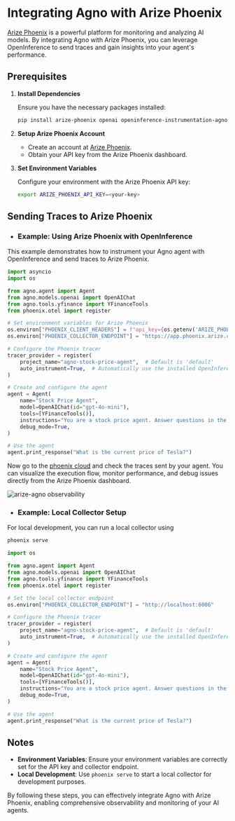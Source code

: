 # Integrating Agno with Arize Phoenix

[Arize Phoenix](https://phoenix.arize.com/) is a powerful platform for monitoring and analyzing AI models. By integrating Agno with Arize Phoenix, you can leverage OpenInference to send traces and gain insights into your agent's performance.

## Prerequisites

1. **Install Dependencies**

   Ensure you have the necessary packages installed:

   ```bash
   pip install arize-phoenix openai openinference-instrumentation-agno opentelemetry-sdk opentelemetry-exporter-otlp
   ```

2. **Setup Arize Phoenix Account**

   - Create an account at [Arize Phoenix](https://phoenix.arize.com/).
   - Obtain your API key from the Arize Phoenix dashboard.

3. **Set Environment Variables**

   Configure your environment with the Arize Phoenix API key:

   ```bash
   export ARIZE_PHOENIX_API_KEY=<your-key>
   ```

## Sending Traces to Arize Phoenix

- ### Example: Using Arize Phoenix with OpenInference

This example demonstrates how to instrument your Agno agent with OpenInference and send traces to Arize Phoenix.

```python
import asyncio
import os

from agno.agent import Agent
from agno.models.openai import OpenAIChat
from agno.tools.yfinance import YFinanceTools
from phoenix.otel import register

# Set environment variables for Arize Phoenix
os.environ["PHOENIX_CLIENT_HEADERS"] = f"api_key={os.getenv('ARIZE_PHOENIX_API_KEY')}"
os.environ["PHOENIX_COLLECTOR_ENDPOINT"] = "https://app.phoenix.arize.com"

# Configure the Phoenix tracer
tracer_provider = register(
    project_name="agno-stock-price-agent",  # Default is 'default'
    auto_instrument=True,  # Automatically use the installed OpenInference instrumentation
)

# Create and configure the agent
agent = Agent(
    name="Stock Price Agent",
    model=OpenAIChat(id="gpt-4o-mini"),
    tools=[YFinanceTools()],
    instructions="You are a stock price agent. Answer questions in the style of a stock analyst.",
    debug_mode=True,
)

# Use the agent
agent.print_response("What is the current price of Tesla?")
```

Now go to the [phoenix cloud](https://app.phoenix.arize.com) and check the traces sent by your agent. You can visualize the execution flow, monitor performance, and debug issues directly from the Arize Phoenix dashboard.
<Frame caption="Arize Phoenix Trace">
  <img
    src="/images/arize-phoenix-trace.png"
    style={{ borderRadius: '10px', width: '100%', maxWidth: '800px' }}
    alt="arize-agno observability"
  />
</Frame>

- ### Example: Local Collector Setup

For local development, you can run a local collector using
```bash
phoenix serve
```

```python
import os

from agno.agent import Agent
from agno.models.openai import OpenAIChat
from agno.tools.yfinance import YFinanceTools
from phoenix.otel import register

# Set the local collector endpoint
os.environ["PHOENIX_COLLECTOR_ENDPOINT"] = "http://localhost:6006"

# Configure the Phoenix tracer
tracer_provider = register(
    project_name="agno-stock-price-agent",  # Default is 'default'
    auto_instrument=True,  # Automatically use the installed OpenInference instrumentation
)

# Create and configure the agent
agent = Agent(
    name="Stock Price Agent",
    model=OpenAIChat(id="gpt-4o-mini"),
    tools=[YFinanceTools()],
    instructions="You are a stock price agent. Answer questions in the style of a stock analyst.",
    debug_mode=True,
)

# Use the agent
agent.print_response("What is the current price of Tesla?")
```

## Notes

- **Environment Variables**: Ensure your environment variables are correctly set for the API key and collector endpoint.
- **Local Development**: Use `phoenix serve` to start a local collector for development purposes.

By following these steps, you can effectively integrate Agno with Arize Phoenix, enabling comprehensive observability and monitoring of your AI agents.